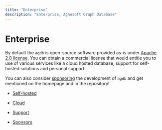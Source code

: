 ```yaml
---
title: "Enterprise"
description: "Enterprise, Agnesoft Graph Database"
---
```


# Enterprise

By default the `agdb` is open-source software provided as-is under [Apache 2.0 license](/license). You can obtain a commercial license that would entitle you to use of various services like a cloud hosted database, support for self-hosted solutions and personal support.

You can also consider [sponsoring](/enterprise/sponsors) the development of `agdb` and get mentioned on the homepage and in the repository!

-   [Self-hosted](/enterprise/self-hosted)

-   [Cloud](/enterprise/cloud)

-   [Support](/enterprise/support)

-   [Sponsors](/enterprise/sponsors)
